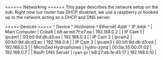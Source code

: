 ====== Networking ======
This page describes the network setup on the sub. Right now our router has DHCP disabled, we use a raspberry pi hooked up to the network acting as a DHCP and DNS server.

===== Devices =====
^ Device        ^ Hostname  ^ Ethernet Addr     ^ IP Addr     ^
| Main Computer        | Cobalt     | b8:ae:ed:7f:e7:ea | 192.168.0.2  |
| IP Cam 1             | ipcam1     | 00:b0:9d:db:d3:ea | 192.168.0.3  |
| IP Cam 2             | ipcam2     | 00:b0:9d:db:d3:ec | 192.168.0.4  |
| IP Cam 3             | ipcam3     | 00:b0:9d:db:d3:ed | 192.168.0.5  |
| MicroZed Hydrophones | hydro-zynq | 00:0a:35:00:01:02 | 192.168.0.7  |
| RasPi DNS Server     | ryan-pi    | b8:27:eb:fe:45:17 | 192.168.0.10 |